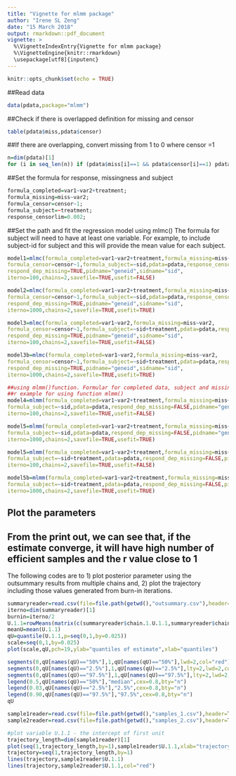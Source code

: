 ```yaml
---
title: "Vignette for mlmm package"
author: "Irene SL Zeng"
date: "15 March 2018"
output: rmarkdown::pdf_document
vignette: >
  %\VignetteIndexEntry{Vignette for mlmm package}
  %\VignetteEngine{knitr::rmarkdown}
  \usepackage[utf8]{inputenc}
---
```


```r
knitr::opts_chunk$set(echo = TRUE)
```
##Read data
```r
data(pdata,package="mlmm")
```

##Check if there is overlapped definition for missing and censor
```r
table(pdata$miss,pdata$censor)
```

##If there are overlapping, convert missing from 1 to 0 where censor =1
```r
n=dim(pdata)[1]
for (i in seq_len(n)) if (pdata$miss[i]==1 && pdata$censor[i]==1) pdata$miss[i]=0
```

##Set the formula for response, missingness and subject
```r
formula_completed=var1~var2+treatment;
formula_missing=miss~var2;
formula_censor=censor~1;
formula_subject=~treatment;
response_censorlim=0.002;
```

##Set the path and fit the regression model using mlmc()
The formula for subject will need to have at least one variable. For example, to include subject-id for subject and this will provide the mean value for each subject. 
```r
model1=mlmc(formula_completed=var1~var2+treatment,formula_missing=miss~var2,
formula_censor=censor~1,formula_subject=~sid,pdata=pdata,response_censorlim=0.002,
respond_dep_missing=TRUE,pidname="geneid",sidname="sid",
iterno=100,chains=2,savefile=TRUE,usefit=FALSE)

model2=mlmc(formula_completed=var1~var2+treatment,formula_missing=miss~var2,
formula_censor=censor~1,formula_subject=~sid,pdata=pdata,response_censorlim=0.002,
respond_dep_missing=TRUE,pidname="geneid",sidname="sid",
iterno=1000,chains=2,savefile=TRUE,usefit=TRUE)

model3=mlmc(formula_completed=var1~var2,formula_missing=miss~var2,
formula_censor=censor~1,formula_subject=~sid+treatment,pdata=pdata,response_censorlim=0.002,
respond_dep_missing=TRUE,pidname="geneid",sidname="sid",
iterno=100,chains=2,savefile=TRUE,usefit=FALSE)

model3b=mlmc(formula_completed=var1~var2,formula_missing=miss~var2,
formula_censor=censor~1,formula_subject=~sid+treatment,pdata=pdata,response_censorlim=0.002,
respond_dep_missing=TRUE,pidname="geneid",sidname="sid",
iterno=1000,chains=2,savefile=TRUE,usefit=TRUE)

##using mlmm()function. Formular for completed data, subject and missingness requires at least one variable
##r example for using function mlmm()
model4=mlmm(formula_completed=var1~var2+treatment,formula_missing=miss~var2,
formula_subject=~sid,pdata=pdata,respond_dep_missing=FALSE,pidname="geneid",sidname="sid",
iterno=100,chains=2,savefile=TRUE,usefit=FALSE)

model5=mlmm(formula_completed=var1~var2+treatment,formula_missing=miss~var2,
formula_subject=~sid,pdata=pdata,respond_dep_missing=FALSE,pidname="geneid",sidname="sid",
iterno=1000,chains=2,savefile=TRUE,usefit=TRUE)

model5=mlmm(formula_completed=var1~var2+treatment,formula_missing=miss~var2,
formula_subject=~sid+treatment,pdata=pdata,respond_dep_missing=FALSE,pidname="geneid",sidname="sid",
iterno=100,chains=2,savefile=TRUE,usefit=FALSE)

model5b=mlmm(formula_completed=var1~var2+treatment,formula_missing=miss~var2,
formula_subject=~sid+treatment,pdata=pdata,respond_dep_missing=FALSE,pidname="geneid",sidname="sid",
iterno=1000,chains=2,savefile=TRUE,usefit=TRUE)

```

## Plot the parameters
## From the print out, we can see that, if the estimate converge, it will have high number of efficient samples and the r value close to 1 
The following codes are to 
1) plot posterior parameter using the outsummary results from multiple chains and, 
2) plot the trajectory including those values generated from burn-in iterations.

```r
summaryreader=read.csv(file=file.path(getwd(),"outsummary.csv"),header=T,sep=",",skip=0)
iterno=dim(summaryreader)[1]
burnin=iterno/2
U.1.1=rowMeans(matrix(c(summaryreader$chain.1.U.1.1,summaryreader$chain.2.U.1.1),nrow=iterno,ncol=2))[burnin:iterno]
meanU=mean(U.1.1)
qU=quantile(U.1.1,p=seq(0,1,by=0.025))
scale=seq(0,1,by=0.025)
plot(scale,qU,pch=19,ylab="quantiles of estimate",xlab="quantiles")

segments(0,qU[names(qU)=="50%"],1,qU[names(qU)=="50%"],lwd=2,col="red")
segments(0,qU[names(qU)=="2.5%"],1,qU[names(qU)=="2.5%"],lty=2,lwd=2,col="red")
segments(0,qU[names(qU)=="97.5%"],1,qU[names(qU)=="97.5%"],lty=2,lwd=2,col="red")
legend(0.5,qU[names(qU)=="50%"],"median",cex=0.8,bty="n")
legend(0.03,qU[names(qU)=="2.5%"],"2.5%",cex=0.8,bty="n")
legend(0.90,qU[names(qU)=="97.5%"],"97.5%",cex=0.8,bty="n")
qU
```

```r
sample1reader=read.csv(file=file.path(getwd(),"samples_1.csv"),header=T,sep=",",skip=25)
sample2reader=read.csv(file=file.path(getwd(),"samples_2.csv"),header=T,sep=",",skip=25)

#plot variable U.1.1 - the intercept of first unit
trajectory_length=dim(sample1reader)[1]
plot(seq(1,trajectory_length,by=1),sample1reader$U.1.1,xlab="trajectory number",ylab="U.1.1",type="n",ylim=c(min(sample1reader$U.1.1,sample2reader$U.1.1,na.rm=TRUE),max(sample1reader$U.1.1,sample2reader$U.1.1,na.rm=TRUE)))
trajectory=seq(1,trajectory_length,by=1)
lines(trajectory,sample1reader$U.1.1)
lines(trajectory,sample2reader$U.1.1,col="red")
```


